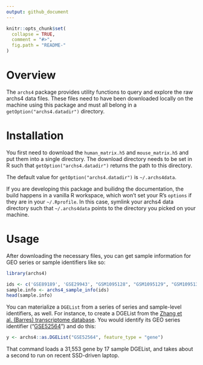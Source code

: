 ```yaml
---
output: github_document
---
```


<!-- README.md is generated from README.Rmd. Please edit that file -->

```r
knitr::opts_chunk$set(
  collapse = TRUE,
  comment = "#>",
  fig.path = "README-"
)
```

# Overview

The `archs4` package provides utility functions to query and explore the 
raw archs4 data files. These files need to have been downloaded locally on
the machine using this package and must all belong in a
`getOption("archs4.datadir")` directory.

# Installation

You first need to download the `human_matrix.h5` and `mouse_matrix.h5` and
put them into a single directory. The download directory needs to be set
in R such that `getOption("archs4.datadir")` returns the path to this
directory.

The default value for `getOption("archs4.datadir")` is `~/.archs4data`.

If you are developing this package and builidng the documentation, the
build happens in a vanilla R workspace, which won't set your R's `options`
if they are in your `~/.Rprofile`. In this case, symlink your archs4 data
directory such that `~/.archs4data` points to the directory you picked on
your machine.


# Usage

After downloading the necessary files, you can get sample information for
GEO series or sample identifiers like so:

```r
library(archs4)

ids <- c('GSE89189', 'GSE29943', "GSM1095128", "GSM1095129", "GSM1095130")
sample.info <- archs4_sample_info(ids)
head(sample.info)
```

You can materialize a `DGEList` from a series of series and sample-level
identifiers, as well. For instance, to create a DGEList from the 
[Zhang et al. (Barres) transcriptome database][zhangpub]. You would identify its
GEO series identifier ("[GSE52564][zhanggeo]") and do this:

```r
y <- archs4::as.DGEList("GSE52564", feature_type = "gene")
```

That command loads a 31,553 gene by 17 sample DGEList, and takes about a second
to run on recent SSD-driven laptop.

[zhangpub]: http://www.jneurosci.org/content/34/36/11929.long
[zhanggeo]: https://www.ncbi.nlm.nih.gov/geo/query/acc.cgi?acc=GSE52564